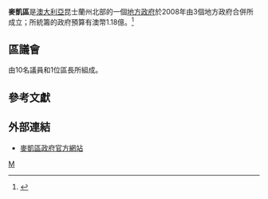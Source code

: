 {{Infobox Australian Place | type = lga
| name     = 麥凱區
| state    = 昆士蘭州
| image    = Mackay LGA Qld 2008.png
| imagesize= 180
| caption  = 麥凱區於[[昆士蘭州|昆士蘭州]]轄境圖
| mayor    = Col Meng<ref>[http://www.ecq.qld.gov.au/elections/local/lg2008/MackayRegionalCouncil/results/mayoral/summary.html Election summary] {{Wayback|url=http://www.ecq.qld.gov.au/elections/local/lg2008/MackayRegionalCouncil/results/mayoral/summary.html |date=20091006114323 }} (ECQ)</ref>
| pop      = 112,607
| pop_footnotes = (2008)<ref>{{cite web|url=http://www.abs.gov.au/ausstats/abs@.nsf/Products/3218.0~2007-08~Main+Features~Queensland?OpenDocument|title=Regional Population Growth, Australia, 2007–08|author=Australian Bureau of Statistics|date=23 April 2009|accessdate=30 September 2009|archive-date=2012-02-04|archive-url=https://www.webcitation.org/65D0vpQ36?url=http://www.abs.gov.au/ausstats/abs@.nsf/Products/3218.0~2007-08~Main+Features~Queensland?OpenDocument|dead-url=no}}</ref>
| area     = 7622
| est      = 2008
| seat     = 麥凱
| region   = 北昆士蘭
| logo     = <!-- 檔案不存在 Mackay RC logo.png -->
| logosize = 192
| url      = http://www.mackay.qld.gov.au/
| stategov = 麥凱
| stategov2 = Mirani
| stategov3 = 威桑迪
| fedgov   = 道森
| fedgov2  = Capricornia
| near-nw  = [[威桑迪區|威桑迪]]
| near-n   = [[威桑迪區|威桑迪]]
| near-ne  = ''[[珊瑚海|珊瑚海]]''
| near-w   = [[威桑迪區|威桑迪]]
| near-e   = ''[[珊瑚海|珊瑚海]]''
| near-sw  = [[艾薩克區|艾薩克]]
| near-s   = [[艾薩克區|艾薩克]]
| near-se  = [[艾薩克區|艾薩克]]
}}
'''麥凱區'''是[[澳大利亞|澳大利亞]]昆士蘭州北部的一個[[地方政府區域|地方政府]]於2008年由3個地方政府合併所成立；所統籌的政府預算有澳幣1.18億。<ref>{{cite book|title=Report of the Local Government Reform Commission|author=Queensland Local Government Reform Commission|volume=2|pages=199–203|isbn=1921057114|date=July 2007|url=http://www.localgovernment.qld.gov.au/docs/local_govt/stronger-councils/maps/Mackay_rationale.pdf|accessdate=10 March 2010}}{{dead link|date=2018年5月 |bot=InternetArchiveBot |fix-attempted=yes }}</ref>

==區議會==
由10名議員和1位區長所組成。

==參考文獻==
{{reflist}}

==外部連結==
*[http://www.mackay.qld.gov.au/ 麥凱區政府官方網站]{{Wayback|url=http://www.mackay.qld.gov.au/ |date=20100414053526 }}

{{Local Government Areas of Queensland}}
[[Category:昆士蘭州各地政府|M]]